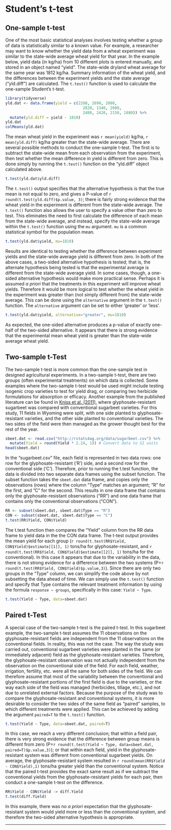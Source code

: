 # Student's t-test

## One-sample t-test

One of the most basic statistical analyses involves testing whether a group of data is statistically similar to a known value. For example, a researcher may want to know whether the yield data from a wheat experiment was similar to the state-wide average wheat yield for that year. In the example below, yield data (in kg/ha) from 10 different plots is entered manually, and stored in an object named “yield”. The state-wide dryland wheat average for the same year was 1812 kg/ha. Summary information of the wheat yield, and the differences between the experiment yields and the state average (“yld.diff”) are calculated. The `t.test()` function is used to calculate the one-sample Student's t-test.

```r
library(tidyverse)
yld.dat <- data.frame(yield = c(2280, 2690, 2080, 
                                  2820, 1340, 2080, 
                                  2480, 2420, 2150, 1880)) %>%
  mutate(yld.diff = yield - 1810)
yld.dat
colMeans(yld.dat)
```

The mean wheat yield in the experiment was `r mean(yield)` kg/ha, `r mean(yld.diff)` kg/ha greater than the state-wide average. There are several possible methods to conduct the one-sample t-test. The first is to subtract the state-wide mean from each observation from the experiment, then test whether the mean difference in yield is different from zero. This is done simply by running the `t.test()` function on the “yld.diff” object calculated above.

```r
t.test(yld.dat$yld.diff)
```

The `t.test()` output specifies that the alternative hypothesis is that the true mean is not equal to zero, and gives a P-value of `r round(t.test(yld.diff)$p.value, 3)`; there is fairly strong evidence that the wheat yield in the experiment is different from the state-wide average. The `t.test()` function also allows the user to specify a value other than zero to test. This eliminates the need to first calculate the difference of each mean from the state-wide average, and instead, specify the state-wide average within the `t.test()` function using the `mu` argument. `mu` is a common statistical symbol for the population mean.

```r
t.test(yld.dat$yield, mu=1810)
```

Results are identical to testing whether the difference between experiment yields and the state-wide average yield is different from zero. In both of the above cases, a two-sided alternative hypothesis is tested; that is, the alternate hypothesis being tested is that the experimental average is different from the state-wide average yield. In some cases, though, a one-sided alternative hypothesis would make more practical sense. Perhaps it is assumed *a priori* that the treatments in this experiment will improve wheat yields. Therefore it would be more logical to test whether the wheat yield in the experiment was greater than (not simply different from) the state-wide average. This can be done using the `alternative` argument in the `t.test()` function. The `alternative` argument can be set to either 'greater' or 'less'. 

```r
t.test(yld.dat$yield, alternative="greater", mu=1810)
```

As expected, the one-sided alternative produces a p-value of exactly one-half of the two-sided alternative. It appears that there is strong evidence that the experimental mean wheat yield is greater than the state-wide average wheat yield.

## Two-sample t-Test

The two-sample t-test is more common than the one-sample test in designed agricultural experiments. In a two-sample t-test, there are two groups (often experimental treatments) on which data is collected. Some examples where the two-sample t-test would be used might include testing isogenic crop varieties to test for yield drag, or comparing two herbicide formulations for absorption or efficacy. Another example from the published literature can be found in [Kniss et al. (2011)](http://assbt-jsbr.org/JSBR/Vol47/JSBRVol473and4p127to134CompasisonofConventionalandGlyphosate-ResistanSugarbeettheYarofCommercialInductioninWyoming.pdf), where glyphosate-resistant sugarbeet was compared with conventional sugarbeet varieties. For this study, 11 fields in Wyoming were split, with one side planted to glyphosate-resistant varieties, and the other side planted to conventional varieties. The two sides of the field were then managed as the grower thought best for the rest of the year.

```r
sbeet.dat <- read.csv("http://rstats4ag.org/data/sugarbeet.csv") %>%
  mutate(Yield = round(Yield * 2.24, 1)) # Convert data to SI units
head(sbeet.dat)
```

In the “sugarbeet.csv” file, each field is represented in two data rows: one row for the glyphosate-resistant ('R') side, and a second row for the conventional side ('C'). Therefore, prior to running the t.test function, the data is divided into two separate data frames using the subset function. The subset function takes the `sbeet.dat` data frame, and copies only the observations (rows) where the column “Type” matches an argument; ”R” for the first, and ”C” for the second. This results in one data frame that contains only the glyphosate-resistant observations (“RR”) and one data frame that contains only the conventional observations (“CON”).

```r
RR <- subset(sbeet.dat, sbeet.dat$Type == "R")
CON <- subset(sbeet.dat, sbeet.dat$Type == "C")
t.test(RR$Yield, CON$Yield)
```

The t.test function then compares the “Yield” column from the RR data frame to yield data in the the CON data frame. The t-test output provides the mean yield for each group (`r round(t.test(RR$Yield, CON$Yield)$estimate[[1]], 1)` tons/ha for glyphosate-resistant, and `r round(t.test(RR$Yield, CON$Yield)$estimate[[2]], 1)` tons/ha for the conventional). In this case it appears that due to the variability in the data, there is not strong evidence for a difference between the two systems (P=`r round(t.test(RR$Yield, CON$Yield)$p.value,3)`). Since there are only two groups in the "Type" column, we can simplify the code above by not subsetting the data ahead of time. We can simply use the `t.test()` function and specify that Type contains the relevant treatment information by using the formula `response ~ groups`, specifically in this case: `Yield ~ Type`.

```r
t.test(Yield ~ Type, data=sbeet.dat)
```

## Paired t-Test

A special case of the two-sample t-test is the paired t-test. In this sugarbeet example, the two-sample t-test assumes the 11 observations on the glyphosate-resistant fields are independent from the 11 observations on the conventional fields. In reality, this was not the case. The way the study was carried out, conventional sugarbeet varieties were planted in the same (or immediately adjacent) field as the glyphosate-resistant varieties. Therefore, the glyphosate-resistant observation was not actually independent from the observation on the conventional side of the field. For each field, weather, irrigation, fertility, etc. were all the same for both sides of the field. We can therefore assume that most of the variability between the conventional and glyphosate-resistant portions of the first field is due to the varieties, or the way each side of the field was managed (herbicides, tillage, etc.), and not due to unrelated external factors. Because the purpose of the study was to compare the glyphosate-resistant and conventional systems, it is more desirable to consider the two sides of the same field as “paired” samples, to which different treatments were applied. This can be achieved by adding the argument `paired=T` to the `t.test()` function.

```r
t.test(Yield ~ Type, data=sbeet.dat, paired=T)
```

In this case, we reach a very different conclusion; that within a field pair, there is very strong evidence that the difference between group means is different from zero (P=`r round(t.test(Yield ~ Type, data=sbeet.dat, paired=T)$p.value,3)`); or that within each field, yield in the glyphosate-resistant system was different from conventional sugarbeet yields. On average, the glyphosate-resistant system resulted in `r round(mean(RR$Yield - CON$Yield),1)` tons/ha greater yield than the conventional system. Notice that the paired t-test provides the exact same result as if we subtract the conventional yields from the glyphosate-resistant yields for each pair, then conduct a one-sample t-test on the difference.

```r
RR$Yield - CON$Yield -> diff.Yield
t.test(diff.Yield)
```

In this example, there was no *a priori* expectation that the glyphosate-resistant system would yield more or less than the conventional system, and therefore the two-sided alternative hypothesis is appropriate.

*****
